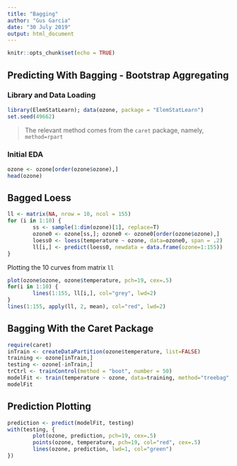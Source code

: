 ```yaml
---
title: "Bagging"
author: "Gus Garcia"
date: "30 July 2019"
output: html_document
---
```


```r
knitr::opts_chunk$set(echo = TRUE)
```


## Predicting With Bagging - Bootstrap Aggregating

### Library and Data Loading


```r
library(ElemStatLearn); data(ozone, package = "ElemStatLearn")
set.seed(49662)
```

> The relevant method comes from the `caret` package, namely, `method=rpart` 

### Initial EDA


```r
ozone <- ozone[order(ozone$ozone),]
head(ozone)
```

## Bagged Loess

```r
ll <- matrix(NA, nrow = 10, ncol = 155)
for (i in 1:10) {
        ss <- sample(1:dim(ozone)[1], replace=T)     
        ozone0 <- ozone[ss,]; ozone0 <- ozone0[order(ozone$ozone),]
        loess0 <- loess(temperature ~ ozone, data=ozone0, span = .2)
        ll[i,] <- predict(loess0, newdata = data.frame(ozone=1:155))
}
```

Plotting the 10 curves from matrix `ll`
```r
plot(ozone$ozone, ozone$temperature, pch=19, cex=.5)
for(i in 1:10) {
        lines(1:155, ll[i,], col="grey", lwd=2)
}
lines(1:155, apply(ll, 2, mean), col="red", lwd=2)
```


## Bagging With the Caret Package
```r
require(caret)
inTrain <- createDataPartition(ozone$temperature, list=FALSE)
training <- ozone[inTrain,]
testing <- ozone[-inTrain,]
trCtrl <- trainControl(method = "boot", number = 50)
modelFit <- train(temperature ~ ozone, data=training, method="treebag", trControl=trCtrl)
modelFit
```

## Prediction Plotting
```r
prediction <- predict(modelFit, testing)
with(testing, {
        plot(ozone, prediction, pch=19, cex=.5)
        points(ozone, temperature, pch=19, col="red", cex=.5)
        lines(ozone, prediction, lwd=1, col="green")
})
```